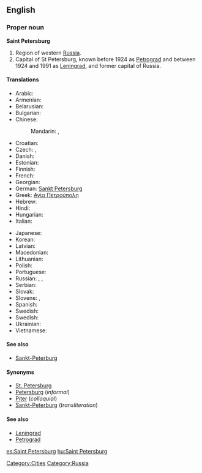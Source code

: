 ==English==
{{wikipedia}}

===Proper noun===
'''Saint Petersburg'''

# Region of western [[Russia]].
# Capital of St Petersburg, known before 1924 as [[Petrograd]] and between 1924 and 1991 as [[Leningrad]], and former capital of Russia.

====Translations====
{{trans-top|city}}
* Arabic: {{t|ar|سانت بطرسبرغ|m|tr=sant buTrusburgh|sc=Arab}}
* Armenian: {{t-|hy|Սանկտ Պետերբուրգ|tr=Sankt Peterburg|sc=Armn|xs=Armenian}}
* Belarusian: {{t|be|Санкт-Пецярбург|m|tr=Sankt-Pecjarbúrh|sc=Cyrl}}
* Bulgarian: {{t|bg|Санкт Петербург|m|tr=Sankt-Peterburg|sc=Cyrl}}
* Chinese:
*: Mandarin: {{t|zh|聖彼得堡|sc=Hani}},  {{t|zh|圣彼得堡|tr=Shèng-Bǐdebǎo|sc=Hani}}
* Croatian: {{t|hr|Sankt Peterburg|m}}
* Czech: {{t|cs|Sankt Petěrburg|m}},  {{t|cs|Petrohrad|m}}
* Danish: {{t|da|Sankt Petersborg}}
* Estonian: {{t-|et|Peterburi}}
* Finnish: {{t+|fi|Pietari}}
* French: {{t-|fr|Saint-Pétersbourg}}
* Georgian: {{t|ka|სანქტ-პეტერბურგი|tr=Sank't-Peterburgi|xs=Georgian}}
* German: [[Sankt Petersburg]]
* Greek: [[Αγία Πετρούπολη]]
* Hebrew: {{t|he|סנט פטרסבורג|sc=Hebr}}
* Hindi: {{t|hi|सेंट पीटर्सबर्ग|sc=Deva}}
* Hungarian: {{t+|hu|Szentpétervár}}
* Italian: {{t|it|San Pietroburgo|m}}
{{trans-mid}}
* Japanese: {{t|ja|サンクトペテルブルク|tr=Sankuto-Peteruburuku|sc=Jpan}}
* Korean: {{t|ko|상트 페테르부르크|sc=Kore}}
* Latvian: {{t|lv|Sanktpēterburga|f|xs=Latvian}}
* Macedonian: {{t+|mk|Санкт Петербург|m|tr=Sankt Péterburg|sc=Cyrl|xs=Macedonian}}
* Lithuanian: {{t|lt|Sankt Peterburgas|m|xs=Lithuanian}}
* Polish: {{t|pl|Petersburg|m}}
* Portuguese: {{t|pt|São Petersburgo|m}}
* Russian: {{t+|ru|Санкт-Петербург|m|tr=Sankt-Peterbúrg|sc=Cyrl}},  {{t|ru|Петербург|m|tr=Peterbúrg|sc=Cyrl}},  {{qualifier|colloquial}} {{t|ru|Питер|m|tr=Píter|sc=Cyrl}}
* Serbian: {{t|sr|Санкт Петербург|m|tr=Sankt Peterburg|sc=Cyrl}}
* Slovak: {{t|sk|Sankt Peterburg|m}}
* Slovene: {{t|sl|Sankt Peterburg|m}},  {{t|sl|Sankt Peterburg|m}}
* Spanish: {{t|es|San Petersburgo|m}}
* Swedish: {{t|sv|Sankt Petersburg}}
* Swedish: {{t|sv|Sankt Petersburg}}
* Ukrainian: {{t|uk|Санкт-Петербург|m|tr=Sankt-Peterbúrh|sc=Cyrl}}
* Vietnamese: {{t-|vi|Sankt-Peterburg|xs=Vietnamese}}
{{trans-bottom}}

====See also====
* [[Sankt-Peterburg]]

====Synonyms====
* [[St. Petersburg]]
* [[Petersburg]] (''informal'')
* [[Piter]] (''colloquial'')
* [[Sankt-Peterburg]] (''transliteration'')

====See also====
* [[Leningrad]]
* [[Petrograd]]

[[Category:Cities]]
[[Category:Russia]]

[[es:Saint Petersburg]]
[[hu:Saint Petersburg]]